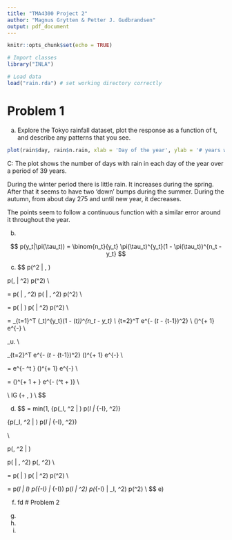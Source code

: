 ```yaml
---
title: "TMA4300 Project 2"
author: "Magnus Grytten & Petter J. Gudbrandsen"
output: pdf_document
---
```


```r
knitr::opts_chunk$set(echo = TRUE)
```

```r
# Import classes
library("INLA")

# Load data 
load("rain.rda") # set working directory correctly
```

# Problem 1

a) Explore the Tokyo rainfall dataset, plot the response as a function of t, and describe any patterns that you see.

```r
plot(rain$day, rain$n.rain, xlab = 'Day of the year', ylab = '# years with rain')
```
C: The plot shows the number of days with rain in each day of the year over a period of 39 years.

During the winter period there is little rain. It increases during the spring. After that it seems to have two 'down' bumps during the summer. During the autumn, from about day 275 and until new year, it decreases.

The points seem to follow a continuous function with a similar error around it throughout the year.

b)

$$
p(y_t|\pi(\tau_t)) = \binom{n_t}{y_t} \pi(\tau_t)^{y_t}(1 - \pi(\tau_t))^{n_t - y_t}
$$

c)
$$
p(\sigma^2 | \boldsymbol{y}, \boldsymbol{\tau})

\propto
p(\boldsymbol{y}, \boldsymbol{\tau} | \sigma^2) \cdot p(\sigma^2) \\

=
p(\boldsymbol{y} | \boldsymbol{\tau}, \sigma^2) \cdot p(\boldsymbol{\tau} | \textbf{y}, \sigma^2) \cdot p(\sigma^2) \\

=
p(\boldsymbol{y} | \boldsymbol{\tau}) \cdot p(\boldsymbol{\tau} | \sigma^2) \cdot p(\sigma^2) \\

=
\prod_{t=1}^T \binom{n_t}{y_t} \pi(\tau_t)^{y_t}(1 - \pi(\tau_t))^{n_t - y_t} \\
\cdot
\prod_{t=2}^T \frac{1}{\sigma_u} e^{-\frac{1}{2\sigma_u^2} (\tau_t - \tau_{t-1})^2} \\
\cdot
\frac{\beta^\alpha}{\Gamma(\alpha)} (\frac{1}{\sigma_u^2})^{\alpha + 1} e^{-\frac{\beta}{\sigma_u^2}} \\

\text{We remove factors without } \sigma_u. \\

\propto
\prod_{t=2}^T \frac{1}{\sigma_u} e^{-\frac{1}{2\sigma_u^2} (\tau_t - \tau_{t-1})^2}
\cdot
(\frac{1}{\sigma_u^2})^{\alpha + 1}
\cdot
e^{-\frac{\beta}{\sigma_u^2}} \\

=
\frac{1}{\sigma_u^{T-1}} e^{-\frac{1}{2\sigma_u^2}  \boldsymbol{\tau}^t \boldsymbol{Q\tau}}
\cdot
(\frac{1}{\sigma_u^{2}})^{\alpha + 1}
\cdot
e^{-\frac{\beta}{\sigma_u^2}} \\

=
(\frac{1}{\sigma_u^2})^{\alpha + 1 + \frac{T-1}{2}} e^{-\frac{1}{2\sigma_u^2}  (\boldsymbol{\tau}^t \boldsymbol{Q\tau} + \beta)} \\

\text{The last expression has the format of an inverse gamma distribution with} \\
IG \sim (\alpha + \frac{T-1}{2}, \frac{\boldsymbol{\tau}^t \boldsymbol{Q\tau} + \beta}{2}) \\
\text{for shape $\alpha$ and rate $\beta$.}
$$


d)
$$
\alpha
= min(1, 
\frac
{p(\boldsymbol{\tau'}_I, \sigma^2 | \boldsymbol{y}) 
\cdot 
p(\boldsymbol{\tau}_I | \boldsymbol{\tau'}_{-I}, \sigma^2)}

{p(\boldsymbol{\tau}_I, \sigma^2 | \boldsymbol{y}) 
\cdot 
p(\boldsymbol{\tau'}_I | \boldsymbol{\tau}_{-I}, \sigma^2}) 

\\


p(\boldsymbol{\tau}, \sigma^2 | \boldsymbol{y})

\propto
p(\boldsymbol{y} | \boldsymbol{\tau}, \sigma^2) \cdot p(\boldsymbol{\tau}, \sigma^2) \\

=
p(\boldsymbol{y} | \boldsymbol{\tau}) \cdot p(\boldsymbol{\tau} | \sigma^2) \cdot p(\sigma^2) \\

=
p(\boldsymbol{y}_I | \boldsymbol{\tau}_I) 
\cdot
p(\boldsymbol{y}_{-I} | \boldsymbol{\tau}_{-I}) 
\cdot 
p(\boldsymbol{\tau}_I | \sigma^2) 
\cdot 
p(\boldsymbol{\tau}_{-I} | \boldsymbol{\tau}_I, \sigma^2) 
\cdot 
p(\sigma^2) \\
$$
e)


f)
fd
# Problem 2

a)

b)

c)
